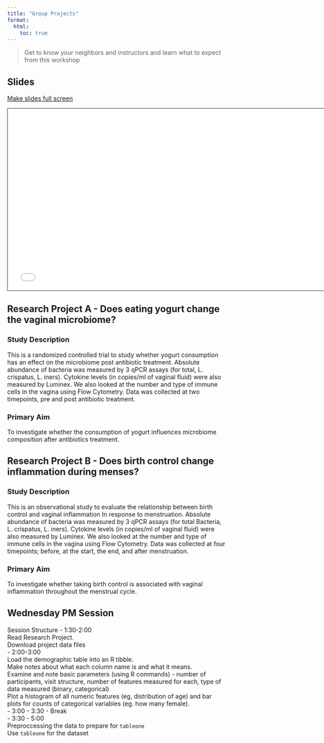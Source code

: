 ```yaml
---
title: "Group Projects"
format:
  html:
    toc: true
---
```


> Get to know your neighbors and instructors and learn what to expect from this workshop


## Slides
[Make slides full screen](slides.qmd)

```{=html}
<iframe class="slide-deck" src="slides.html" height="420" width="747" style="border: 1px solid #2e3846;"></iframe>
```

## Research Project A - Does eating yogurt change the vaginal microbiome? 

### Study Description

This is a randomized controlled trial to study whether yogurt consumption has an effect on the microbiome post antibiotic treatment. Absolute abundance of bacteria was measured by 3 qPCR assays (for total, L. crispatus, L. iners). Cytokine levels (in copies/ml of vaginal fluid) were also measured by Luminex. We also looked at the number and type of immune cells in the vagina using Flow Cytometry. Data was collected at two timepoints, pre and post antibiotic treatment.

### Primary Aim

To investigate whether the consumption of yogurt influences microbiome composition after antibiotics treatment.

 

## Research Project B - Does birth control change inflammation during menses?


### Study Description

This is an observational study to evaluate the relationship between birth control and vaginal inflammation In response to menstruation. Absolute abundance of bacteria was measured by 3 qPCR assays (for total Bacteria, L. crispatus, L. iners). Cytokine levels (in copies/ml of vaginal fluid) were also measured by Luminex. We also looked at the number and type of immune cells in the vagina using Flow Cytometry. Data was collected at four timepoints; before, at the start, the end, and after menstruation.  

### Primary Aim

To investigate whether taking birth control is associated with vaginal inflammation throughout the menstrual cycle.

 
## Wednesday PM Session

Session Structure
- 1:30-2:00  
  Read Research Project.   
  Download project data files  
- 2:00-3:00  
    Load the demographic table into an R tibble.  
    Make notes about what each column name is and what it means.  
    Examine and note basic parameters (using R commands) - number of participants, visit structure, number of features measured for each, type of data measured (binary, categorical)  
    Plot a histogram of all numeric features (eg, distribution of age) and bar plots for counts of categorical variables (eg. how many female).  
- 3:00 - 3:30 - Break  
- 3:30 - 5:00  
  Preproccessing the data to prepare for `tableone`  
  Use `tableone` for the dataset  